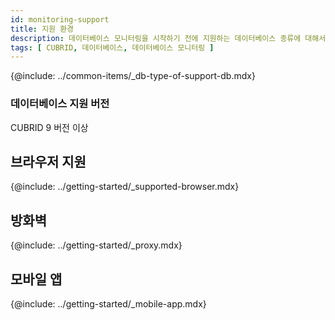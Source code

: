 ```yaml
---
id: monitoring-support
title: 지원 환경
description: 데이터베이스 모니터링을 시작하기 전에 지원하는 데이터베이스 종류에 대해서 알아보세요.
tags: [ CUBRID, 데이터베이스, 데이터베이스 모니터링 ]
---
```


{@include: ../common-items/_db-type-of-support-db.mdx}  

### 데이터베이스 지원 버전

CUBRID 9 버전 이상


## 브라우저 지원

{@include: ../getting-started/_supported-browser.mdx}  

## 방화벽

{@include: ../getting-started/_proxy.mdx}

## 모바일 앱

{@include: ../getting-started/_mobile-app.mdx} 